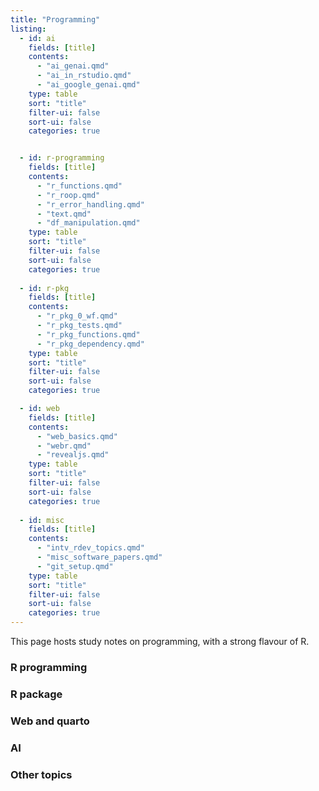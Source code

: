 ```yaml
---
title: "Programming"
listing:
  - id: ai
    fields: [title]
    contents: 
      - "ai_genai.qmd"
      - "ai_in_rstudio.qmd"
      - "ai_google_genai.qmd"
    type: table
    sort: "title"
    filter-ui: false
    sort-ui: false
    categories: true


  - id: r-programming
    fields: [title]
    contents: 
      - "r_functions.qmd"
      - "r_roop.qmd"
      - "r_error_handling.qmd"
      - "text.qmd"
      - "df_manipulation.qmd"
    type: table
    sort: "title"
    filter-ui: false
    sort-ui: false
    categories: true
    
  - id: r-pkg
    fields: [title]
    contents: 
      - "r_pkg_0_wf.qmd"
      - "r_pkg_tests.qmd"
      - "r_pkg_functions.qmd"
      - "r_pkg_dependency.qmd"
    type: table
    sort: "title"
    filter-ui: false
    sort-ui: false
    categories: true

  - id: web
    fields: [title]
    contents: 
      - "web_basics.qmd"
      - "webr.qmd"
      - "revealjs.qmd"
    type: table
    sort: "title"
    filter-ui: false
    sort-ui: false
    categories: true
    
  - id: misc
    fields: [title]
    contents: 
      - "intv_rdev_topics.qmd"
      - "misc_software_papers.qmd"
      - "git_setup.qmd"
    type: table
    sort: "title"
    filter-ui: false
    sort-ui: false
    categories: true
---
```


This page hosts study notes on programming, with a strong flavour of R.

### R programming

::: {#r-programming}
:::

### R package

::: {#r-pkg}
:::

### Web and quarto

::: {#web}
:::

### AI

::: {#ai}
:::


### Other topics

::: {#misc}
:::




